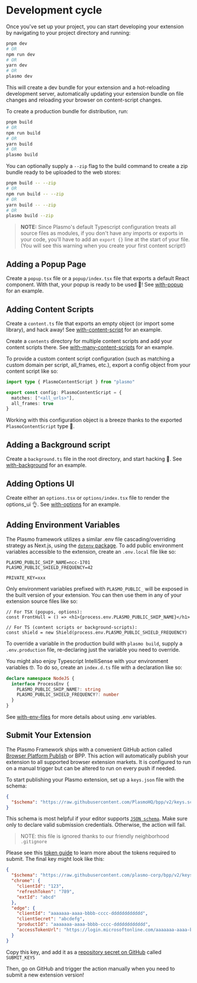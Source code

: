 # Development cycle

Once you've set up your project, you can start developing your extension by navigating to your project directory and running:

```sh
pnpm dev
# OR
npm run dev
# OR
yarn dev
# OR
plasmo dev
```

This will create a dev bundle for your extension and a hot-reloading development server, automatically updating your extension bundle on file changes and reloading your browser on content-script changes.

To create a production bundle for distribution, run:

```sh
pnpm build
# OR
npm run build
# OR
yarn build
# OR
plasmo build
```

You can optionally supply a `--zip` flag to the build command to create a zip bundle ready to be uploaded to the web stores:

```sh
pnpm build -- --zip
# OR
npm run build -- --zip
# OR
yarn build -- --zip
# OR
plasmo build --zip
```

> **NOTE:** Since Plasmo's default Typescript configuration treats all source files as modules, if you don't have any imports or exports in your code, you'll have to add an `export {}` line at the start of your file. (You will see this warning when you create your first content script!)

## Adding a Popup Page

Create a `popup.tsx` file or a `popup/index.tsx` file that exports a default React component. With that, your popup is ready to be used 🚀! See [with-popup](https://github.com/PlasmoHQ/examples/tree/main/with-popup) for an example.

## Adding Content Scripts

Create a `content.ts` file that exports an empty object (or import some library), and hack away! See [with-content-script](https://github.com/PlasmoHQ/examples/tree/main/with-content-script) for an example.

Create a `contents` directory for multiple content scripts and add your content scripts there. See [with-many-content-scripts](https://github.com/PlasmoHQ/examples/tree/main/with-many-content-scripts) for an example.

To provide a custom content script configuration (such as matching a custom domain per script, all_frames, etc.), export a config object from your content script like so:

```ts
import type { PlasmoContentScript } from "plasmo"

export const config: PlasmoContentScript = {
  matches: ["<all_urls>"],
  all_frames: true
}
```

Working with this configuration object is a breeze thanks to the exported `PlasmoContentScript` type 🥳.

## Adding a Background script

Create a `background.ts` file in the root directory, and start hacking 💪. See [with-background](https://github.com/PlasmoHQ/examples/tree/main/with-background) for an example.

## Adding Options UI

Create either an `options.tsx` or `options/index.tsx` file to render the options_ui 👌. See [with-options](https://github.com/PlasmoHQ/examples/tree/main/with-options-ui) for an example.

## Adding Environment Variables

The Plasmo framework utilizes a similar .env file cascading/overriding strategy as Next.js, using the [`dotenv` package](https://www.npmjs.com/package/dotenv). To add public environment variables accessible to the extension, create an `.env.local` file like so:

```
PLASMO_PUBLIC_SHIP_NAME=ncc-1701
PLASMO_PUBLIC_SHIELD_FREQUENCY=42

PRIVATE_KEY=xxx
```

Only environment variables prefixed with `PLASMO_PUBLIC_` will be exposed in the built version of your extension. You can then use them in any of your extension source files like so:

```tsx
// For TSX (popups, options):
const FrontHull = () => <h1>{process.env.PLASMO_PUBLIC_SHIP_NAME}</h1>

// For TS (content scripts or background-scripts):
const shield = new Shield(process.env.PLASMO_PUBLIC_SHIELD_FREQUENCY)
```

To override a variable in the production build with `plasmo build`, supply a `.env.production` file, re-declaring just the variable you need to override.

You might also enjoy Typescript IntelliSense with your environment variables 🤓. To do so, create an `index.d.ts` file with a declaration like so:

```ts
declare namespace NodeJS {
  interface ProcessEnv {
    PLASMO_PUBLIC_SHIP_NAME?: string
    PLASMO_PUBLIC_SHIELD_FREQUENCY?: number
  }
}
```

See [with-env-files](https://github.com/PlasmoHQ/examples/tree/main/with-env-files) for more details about using .env variables.

## Submit Your Extension

The Plasmo Framework ships with a convenient GitHub action called [Browser Platform Publish](http://bpp.browser.market/) or BPP. This action will automatically publish your extension to all supported browser extension markets. It is configured to run on a manual trigger but can be altered to run on every push if needed.

To start publishing your Plasmo extension, set up a `keys.json` file with the schema:

```json
{
  "$schema": "https://raw.githubusercontent.com/PlasmoHQ/bpp/v2/keys.schema.json"
}
```

This schema is most helpful if your editor supports [`JSON schema`](https://json-schema.org/). Make sure only to declare valid submission credentials. Otherwise, the action will fail.

> NOTE: this file is ignored thanks to our friendly neighborhood `.gitignore`

Please see this [token guide](https://github.com/PlasmoHQ/bms/blob/main/tokens.md) to learn more about the tokens required to submit. The final key might look like this:

```json
{
  "$schema": "https://raw.githubusercontent.com/plasmo-corp/bpp/v2/keys.schema.json",
  "chrome": {
    "clientId": "123",
    "refreshToken": "789",
    "extId": "abcd"
  },
  "edge": {
    "clientId": "aaaaaaa-aaaa-bbbb-cccc-dddddddddddd",
    "clientSecret": "abcdefg",
    "productId": "aaaaaaa-aaaa-bbbb-cccc-dddddddddddd",
    "accessTokenUrl": "https://login.microsoftonline.com/aaaaaaa-aaaa-bbbb-cccc-dddddddddddd/oauth2/v2.0/token"
  }
}
```

Copy this key, and add it as a [repository secret on GitHub](https://docs.github.com/en/actions/security-guides/encrypted-secrets#creating-encrypted-secrets-for-a-repository) called `SUBMIT_KEYS`

Then, go on GitHub and trigger the action manually when you need to submit a new extension version!
